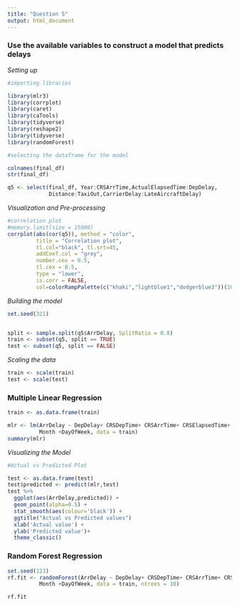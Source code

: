 ---
title: "Question 5"
output: html_document
---

### Use the available variables to construct a model that predicts delays

*Setting up*

```{r}
#importing libraries

library(mlr3)
library(corrplot)
library(caret)
library(caTools)
library(tidyverse)
library(reshape2)
library(tidyverse)
library(randomForest)
```

```{r}
#selecting the dataframe for the model

colnames(final_df)
str(final_df)

q5 <- select(final_df, Year:CRSArrTime,ActualElapsedTime:DepDelay, 
             Distance:TaxiOut,CarrierDelay:LateAircraftDelay)
```

*Visualization and Pre-processing*

```{r}
#correlation plot 
#memory.limit(size = 15000)
corrplot(abs(cor(q5)), method = "color", 
         title = "Correlation plot", 
         tl.col="black", tl.srt=45,
         addCoef.col = "grey", 
         number.cex = 0.5,
         tl.cex = 0.5, 
         type = "lower",
         is.corr = FALSE,
         col=colorRampPalette(c("khaki","lightblue1","dodgerblue3"))(100))
```

*Building the model*

```{r}
set.seed(321)


split <- sample.split(q5$ArrDelay, SplitRatio = 0.8)
train <- subset(q5, split == TRUE)
test <- subset(q5, split == FALSE)

```

*Scaling the data*

```{r}
train <- scale(train)
test <- scale(test)

```

### Multiple Linear Regression

```{r}
train <- as.data.frame(train)

mlr <- lm(ArrDelay ~ DepDelay+ CRSDepTime+ CRSArrTime+ CRSElapsedTime+
          Month +DayOfWeek, data = train)
summary(mlr)

```

*Visualizing the Model*

```{r}

#Actual vs Predicted Plot

test <- as.data.frame(test)
test$predicted <- predict(mlr,test)
test %>%
  ggplot(aes(ArrDelay,predicted)) +
  geom_point(alpha=0.5) +
  stat_smooth(aes(colour='black')) +
  ggtitle("Actual vs Predicted values")
  xlab('Actual value') +
  ylab('Predicted value')+
  theme_classic()


```


### Random Forest Regression
```{r}
set.seed(123)
rf.fit <- randomForest(ArrDelay ~ DepDelay+ CRSDepTime+ CRSArrTime+ CRSElapsedTime+
          Month +DayOfWeek, data = train, ntrees = 10)

rf.fit
```
